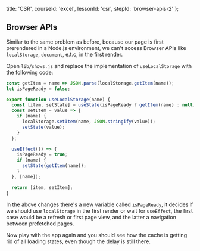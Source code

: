 
  title: 'CSR',
  courseId: 'excel',
  lessonId: 'csr',
  stepId: 'browser-apis-2'
};

## Browser APIs

Similar to the same problem as before, because our page is first prerendered in a Node.js environment, we can't access Browser APIs like `localStorage`, `document`, e.t.c, in the first render.

Open `lib/shows.js` and replace the implementation of `useLocalStorage` with the following code:

```jsx
const getItem = name => JSON.parse(localStorage.getItem(name));
let isPageReady = false;

export function useLocalStorage(name) {
  const [item, setState] = useState(isPageReady ? getItem(name) : null);
  const setItem = value => {
    if (name) {
      localStorage.setItem(name, JSON.stringify(value));
      setState(value);
    }
  };

  useEffect(() => {
    isPageReady = true;
    if (name) {
      setState(getItem(name));
    }
  }, [name]);

  return [item, setItem];
}
```

In the above changes there's a new variable called `isPageReady`, it decides if we should use `localStorage` in the first render or wait for `useEffect`, the first case would be a refresh or first page view, and the latter a navigation between prefetched pages.

Now play with the app again and you should see how the cache is getting rid of all loading states, even though the delay is still there.


